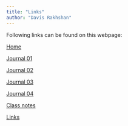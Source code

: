 ```yaml
---
title: "Links"
author: "Davis Rakhshan"
---
```


Following links can be found on this webpage:

[Home](https://tuhhstartupengineers-classroom.github.io/ss24-bdsb-DavisR/)

[Journal 01](https://tuhhstartupengineers-classroom.github.io/ss24-bdsb-DavisR/content/01_journal/01_tidyverse.html)

[Journal 02](https://tuhhstartupengineers-classroom.github.io/ss24-bdsb-DavisR/content/01_journal/02_data_acquisition.html)

[Journal 03](https://tuhhstartupengineers-classroom.github.io/ss24-bdsb-DavisR/content/01_journal/03_data_wrangling.html)

[Journal 04](http://localhost:5324/content/01_journal/04_data_visualization.html)

[Class notes](http://localhost:5324/content/02_notes/05_class_notes.html)

[Links](http://localhost:5324/content/03_other/06_links.html)
